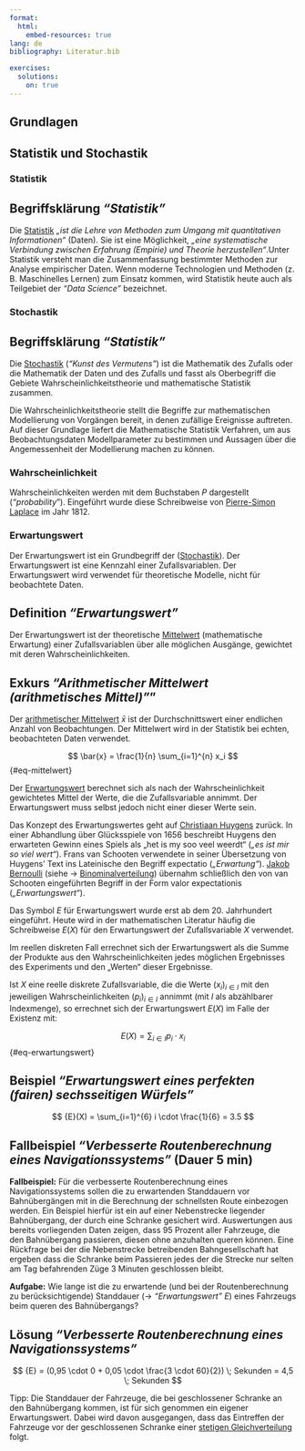 ```yaml
---
format:
  html:
    embed-resources: true
lang: de
bibliography: Literatur.bib

exercises:
  solutions:
    on: true 
---
```


<!--
headlines:
  off: true
extended-content:
  off: false
included-content:
  off: false
worksheets:
  off: true
-->

<!--
title: "DEB Produktentwicklung"
format:
  html:
    embed-resources: true

author:
  - name: "Christian Anders"
    degrees: 
    roles: "Dozent"
    email: christian.anders@hs-esslingen.de
    affiliation: 
      - name: "Hochschule Esslingen"
        department: "Wirtschaft & Technik"
        group: "Digital Engineering (DEB)"
        city: "Esslingen am Neckar"
        postal-code: 73728
        country: "Deutschland"
        url: https://www.hs-esslingen.de/
abstract: > 
  Skript zur Vorlesung und Labor *"Produktentwicklung"* für den Studiengang Digital Engineering DEB
keywords:
  - Erwartungswert

copyright: 
  holder: Christian Anders
  year: 2025
lang: de
bibliography: Literatur.bib
date: last-modified
toc: true
number-sections: true
scrollable: true
toc-location: right
cap-location: bottom
number-offset: 0
link-external-icon: true
link-external-newwindow: true
-->

<!--
number-offset: 
0 Grundlagen
1 Ideenfindung und Konzeptentwicklung
2 Entwurfs- und Entwicklungsphase
3 Prototyping und Test
4 Produktionsplanung und Produktion
5 Softskills
6 Literatur 
7 Anhang
-->

<!-- -------------------------------------------------------------------------

                       Zufall

-------------------------------------------------------------------------- -->

::: {.content-visible unless-meta="headlines.off"}
# Grundlagen
## Statistik und Stochastik
:::

<!-- -------------------------------------------------------------------------

                       Callout !!! WARNING !!!

-------------------------------------------------------------------------- -->
<!--
::: {.callout-warning}
## WARNING!
**THIS CHAPTER IS STILL WORK IN PROGRESS!!!**
:::
-->

### Statistik {#sec-statistik}

::: {.callout-tip}
## Begriffsklärung *"Statistik"*
Die [Statistik](https://de.wikipedia.org/wiki/Statistik) *„ist die Lehre von Methoden zum Umgang mit quantitativen Informationen“* (Daten). Sie ist eine Möglichkeit, *„eine systematische Verbindung zwischen Erfahrung (Empirie) und Theorie herzustellen“*.Unter Statistik versteht man die Zusammenfassung bestimmter Methoden zur Analyse empirischer Daten. Wenn moderne Technologien und Methoden (z. B. Maschinelles Lernen) zum Einsatz kommen, wird Statistik heute auch als Teilgebiet der *"Data Science"* bezeichnet.
:::



### Stochastik {#sec-stochastik}

::: {.callout-tip}
## Begriffsklärung *"Statistik"*

Die [Stochastik](https://de.wikipedia.org/wiki/Stochastik) (*"Kunst des Vermutens"*) ist die Mathematik des Zufalls oder die Mathematik der Daten und des Zufalls und fasst als Oberbegriff die Gebiete Wahrscheinlichkeitstheorie und mathematische Statistik zusammen.

Die Wahrscheinlichkeitstheorie stellt die Begriffe zur mathematischen Modellierung von Vorgängen bereit, in denen zufällige Ereignisse auftreten. Auf dieser Grundlage liefert die Mathematische Statistik Verfahren, um aus Beobachtungsdaten Modellparameter zu bestimmen und Aussagen über die Angemessenheit der Modellierung machen zu können.
:::



### Wahrscheinlichkeit 

Wahrscheinlichkeiten werden mit dem Buchstaben $P$ dargestellt (*"probability*"). Eingeführt wurde diese Schreibweise von [Pierre-Simon Laplace](https://de.wikipedia.org/wiki/Pierre-Simon_Laplace) im Jahr 1812.



### Erwartungswert {#sec-erwartungswert}

Der Erwartungswert ist ein Grundbegriff der ([Stochastik](https://de.wikipedia.org/wiki/Stochastik)). Der Erwartungswert ist eine Kennzahl einer Zufallsvariablen. Der Erwartungswert wird verwendet für theoretische Modelle, nicht für beobachtete Daten.

::: {.callout-tip}
## Definition *"Erwartungswert"*
Der Erwartungswert ist der theoretische [Mittelwert](https://de.wikipedia.org/wiki/Mittelwert) (mathematische Erwartung) einer Zufallsvariablen über alle möglichen Ausgänge, gewichtet mit deren Wahrscheinlichkeiten.  
:::

::: {.callout-note collapse="true"}
## Exkurs *"Arithmetischer Mittelwert (arithmetisches Mittel)"*"
Der [arithmetischer Mittelwert](https://de.wikipedia.org/wiki/Mittelwert#Arithmetischer_Mittelwert) $\bar{x}$ ist der Durchschnittswert einer endlichen Anzahl von Beobachtungen. Der Mittelwert wird in der Statistik bei echten, beobachteten Daten verwendet.

$$
\bar{x} = \frac{1}{n} \sum_{i=1}^{n} x_i
$$ {#eq-mittelwert}
:::

Der [Erwartungswert](https://de.wikipedia.org/wiki/Erwartungswert) berechnet sich als nach der Wahrscheinlichkeit gewichtetes Mittel der Werte, die die Zufallsvariable annimmt. Der Erwartungswert muss selbst jedoch nicht einer dieser Werte sein.

Das Konzept des Erwartungswertes geht auf [Christiaan Huygens](https://de.wikipedia.org/wiki/Christiaan_Huygens) zurück. In einer Abhandlung über Glücksspiele von 1656 beschreibt Huygens den erwarteten Gewinn eines Spiels als „het is my soo veel weerdt“ (*„es ist mir so viel wert“*). Frans van Schooten verwendete in seiner Übersetzung von Huygens’ Text ins Lateinische den Begriff expectatio (*„Erwartung“*). [Jakob Bernoulli](https://de.wikipedia.org/wiki/Jakob_I_Bernoulli) (siehe → [Binominalverteilung](https://de.wikipedia.org/wiki/Binomialverteilung)) übernahm schließlich den von van Schooten eingeführten Begriff in der Form valor expectationis (*„Erwartungswert“*).

Das Symbol $E$ für Erwartungswert wurde erst ab dem 20. Jahrhundert eingeführt. Heute wird in der mathematischen Literatur häufig die Schreibweise ${E} \left(X\right)$ für den Erwartungswert der Zufallsvariable $X$ verwendet.

<!--
#### Erwartungswert einer diskreten reellen Zufallsvariable
-->

Im reellen diskreten Fall errechnet sich der Erwartungswert als die Summe der Produkte aus den Wahrscheinlichkeiten jedes möglichen Ergebnisses des Experiments und den „Werten“ dieser Ergebnisse.

Ist $X$ eine reelle diskrete Zufallsvariable, die die Werte $(x_{i})_{i\in I}$ mit den jeweiligen Wahrscheinlichkeiten $(p_{i})_{i\in I}$ annimmt (mit $I$ als abzählbarer Indexmenge), so errechnet sich der Erwartungswert 
${E} (X)$ im Falle der Existenz mit:

$$
{E} (X)=\sum _{i\in I} p_{i} \cdot x_{i}
$$ {#eq-erwartungswert}

::: {.content-hidden unless-meta="exercises.solutions.on"}
::: {.callout-tip collapse="true"} 
## Beispiel *"Erwartungswert eines perfekten (fairen) sechsseitigen Würfels"*
$$
  {E}(X) = \sum_{i=1}^{6} i \cdot \frac{1}{6} = 3.5
$$
<!--
${E} = \frac{1}{6} \cdot 1 + \frac{1}{6} \cdot 2 + \frac{1}{6} \cdot 3 + \frac{1}{6} \cdot 4 + \frac{1}{6} \cdot 5 + \frac{1}{6} \cdot 6 = 3,5$
-->
:::
:::


::: {.callout-note collapse="true"}
## Fallbeispiel *"Verbesserte Routenberechnung eines Navigationssystems"* (Dauer 5 min)

**Fallbeispiel:** Für die verbesserte Routenberechnung eines Navigationssystems sollen die zu erwartenden Standdauern vor Bahnübergängen mit in die Berechnung der schnellsten Route einbezogen werden. Ein Beispiel hierfür ist ein auf einer Nebenstrecke liegender Bahnübergang, der durch eine Schranke gesichert wird. Auswertungen aus bereits vorliegenden Daten zeigen, dass 95 Prozent aller Fahrzeuge, die den Bahnübergang passieren, diesen ohne anzuhalten queren können. Eine Rückfrage bei der die Nebenstrecke betreibenden Bahngesellschaft hat ergeben dass die Schranke beim Passieren jedes der die Strecke nur selten am Tag befahrenden Züge 3 Minuten geschlossen bleibt.

**Aufgabe:** Wie lange ist die zu erwartende (und bei der Routenberechnung zu berücksichtigende) Standdauer (→ *"Erwartungswert" $E$*) eines Fahrzeugs beim queren des Bahnübergangs?
:::

::: {.content-hidden unless-meta="exercises.solutions.on"}
::: {.callout-tip collapse="true"} 
## Lösung *"Verbesserte Routenberechnung eines Navigationssystems"*
$$
  {E} = (0,95 \cdot 0 + 0,05 \cdot \frac{3 \cdot 60}{2}) \; Sekunden = 4,5 \; Sekunden
$$

Tipp: Die Standdauer der Fahrzeuge, die bei geschlossener Schranke an den Bahnübergang kommen, ist für sich genommen ein eigener Erwartungswert. Dabei wird davon ausgegangen, dass das Eintreffen der Fahrzeuge vor der geschlossenen Schranke einer [stetigen Gleichverteilung](https://de.wikipedia.org/wiki/Stetige_Gleichverteilung) folgt.
:::
:::